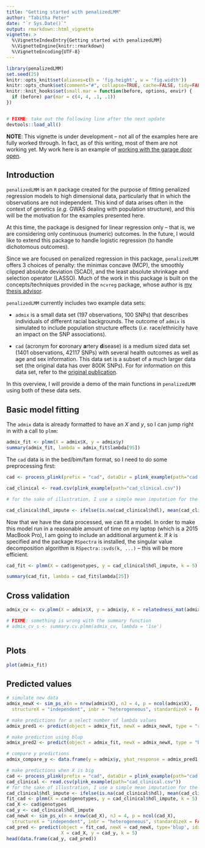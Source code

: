 ```yaml
---
title: "Getting started with penalizedLMM"
author: "Tabitha Peter"
date: "`r Sys.Date()`"
output: rmarkdown::html_vignette
vignette: >
  %\VignetteIndexEntry{Getting started with penalizedLMM}
  %\VignetteEngine{knitr::rmarkdown}
  %\VignetteEncoding{UTF-8}
---
```


```r
library(penalizedLMM)
set.seed(25)
knitr::opts_knit$set(aliases=c(h = 'fig.height', w = 'fig.width'))
knitr::opts_chunk$set(comment="#", collapse=TRUE, cache=FALSE, tidy=FALSE)
knitr::knit_hooks$set(small.mar = function(before, options, envir) {
  if (before) par(mar = c(4, 4, .1, .1))
})


# FIXME: take out the following line after the next update
devtools::load_all()
```


**NOTE**: This vignette is under development -- not all of the examples here are fully worked through. In fact, as of this writing, most of them are not working yet. My work here is an example of [working with the garage door open](https://notes.andymatuschak.org/About_these_notes?stackedNotes=z21cgR9K3UcQ5a7yPsj2RUim3oM2TzdBByZu).


## Introduction 

`penalizedLMM` is an `R` package created for the purpose of fitting penalized regression models to high dimensional data, particularly that in which the observations are not independent. This kind of data arises often in the context of genetics (*e.g.* GWAS dealing with population structure), and this will be the motivation for the examples presented here.

At this time, the package is designed for linear regression only -- that is, we are considering only continuous (numeric) outcomes. In the future, I would like to extend this package to handle logistic regression (to handle dichotomous outcomes). 

Since we are focused on penalized regression in this package, `penalizedLMM` offers 3 choices of penalty: the minimax concave (MCP), the smoothly clipped absolute deviation (SCAD), and the least absolute shrinkage and selection operator (LASSO).  Much of the work in this package is built on the concepts/techniques provided in the `ncvreg` package, whose author is [my thesis advisor](https://myweb.uiowa.edu/pbreheny/). 

`penalizedLMM` currently includes two example data sets: 

  * `admix` is a small data set (197 observations, 100 SNPs) that describes individuals of different racial backgrounds. The outcome of `admix` is simulated to include population structure effects (*i.e.* race/ethnicity have an impact on the SNP associations). 
  
  * `cad` (acronym for **c**oronary **a**rtery **d**isease) is a medium sized data set (1401 observations, 42117 SNPs) with several health outcomes as well as age and sex information. This data set is a subset of a much larger data set (the original data has over 800K SNPs). For for information on this data set, refer to the [original publication](https://pubmed.ncbi.nlm.nih.gov/21239051/).

In this overview, I will provide a demo of the main functions in `penalizedLMM` using both of these data sets. 


## Basic model fitting 

The `admix` data is already formatted to have an $X$ and $y$, so I can jump right in with a call to `plmm`:

```r
admix_fit <- plmm(X = admix$X, y = admix$y)
summary(admix_fit, lambda = admix_fit$lambda[95])
```

The `cad` data is in the bed/bim/fam format, so I need to do some preprocessing first: 

```r
cad <- process_plink(prefix = "cad", dataDir = plink_example(path="cad.fam", parent=T))

cad_clinical <- read.csv(plink_example(path="cad_clinical.csv"))

# for the sake of illustration, I use a simple mean imputation for the outcome 

cad_clinical$hdl_impute <- ifelse(is.na(cad_clinical$hdl), mean(cad_clinical$hdl, na.rm = T), cad_clinical$hdl)
```

Now that we have the data processed, we can fit a model. In order to make this model run in a reasonable amount of time on my laptop (which is a 2015 MacBook Pro), I am going to include an additional argument $k$. If $k$ is specified and the package `RSpectra` is installed, the singular value decomposition algorithm is `RSpectra::svds(k, ...)` -- this will be more efficient.   

```r
cad_fit <- plmm(X = cad$genotypes, y = cad_clinical$hdl_impute, k = 5)

summary(cad_fit, lambda = cad_fit$lambda[25])
```


## Cross validation 


```r
admix_cv <- cv.plmm(X = admix$X, y = admix$y, K = relatedness_mat(admix$X))

# FIXME: something is wrong with the summary function 
# admix_cv_s <- summary.cv.plmm(admix_cv, lambda = '1se')
```


```r

```



## Plots 

```r
plot(admix_fit)
```


## Predicted values 

```r
# simulate new data 
admix_newX <- sim_ps_x(n = nrow(admix$X), nJ = 4, p = ncol(admix$X),
  structureX = "independent", inbr = "heterogeneous", standardizeX = FALSE)

# make predictions for a select number of lambda values
admix_pred1 <- predict(object = admix_fit, newX = admix_newX, type = "response", idx=98)

# make prediction using blup 
admix_pred2 <- predict(object = admix_fit, newX = admix_newX, type = "blup", idx=98)

# compare y predictions 
admix_compare_y <- data.frame(y = admix$y, yhat_response = admix_pred1, yhat_blup = admix_pred2)

```


```r
# make predictions when X is big
cad <- process_plink(prefix = "cad", dataDir = plink_example(path="cad.fam", parent=T))
cad_clinical <- read.csv(plink_example(path="cad_clinical.csv"))
# for the sake of illustration, I use a simple mean imputation for the outcome 
cad_clinical$hdl_impute <- ifelse(is.na(cad_clinical$hdl), mean(cad_clinical$hdl, na.rm = T), cad_clinical$hdl)
fit_cad <- plmm(X = cad$genotypes, y = cad_clinical$hdl_impute, k = 5)
cad_X <- cad$genotypes
cad_y <- cad_clinical$hdl_impute
cad_newX <- sim_ps_x(n = nrow(cad_X), nJ = 4, p = ncol(cad_X),
  structureX = "independent", inbr = "heterogeneous", standardizeX = FALSE)
cad_pred <- predict(object = fit_cad, newX = cad_newX, type='blup', idx = 95,
                    X = cad_X, y = cad_y, k = 5)
head(data.frame(cad_y, cad_pred))

```

